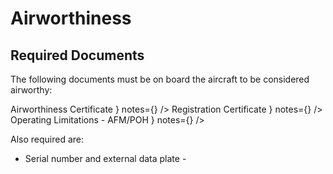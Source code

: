 

# Airworthiness

## Required Documents

The following documents must be on board the aircraft to be considered airworthy:

<Acronym>
  <AcronymRow
    letter="A"
    title={
      <Link href="/topics/regulations/airworthiness-certificate">
        Airworthiness Certificate
      </Link>
    }
    notes={<Reg part="91.203" />}
  />
  <AcronymRow
    letter="R"
    title={
      <Link href="/topics/regulations/registration">
        Registration Certificate
      </Link>
    }
    notes={<Reg part="91.203" />}
  />
  <AcronymRow letter="R" title="Radio Station License" />
  <AcronymRow
    letter="O"
    title={
      <Link href="/topics/regulations/afms">
        Operating Limitations - AFM/POH
      </Link>
    }
    notes={<Reg part="91.9" />}
  />
  <AcronymRow letter="W" title="Weight and Balance information" />
</Acronym>

Also required are:

- Serial number and external data plate - <Reg part="45.11" />
